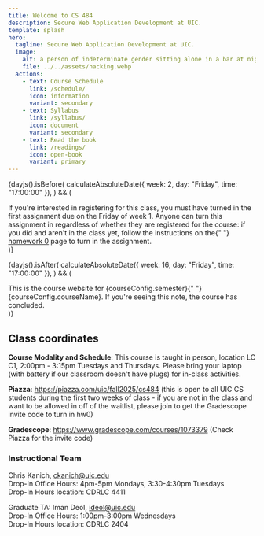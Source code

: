 ```yaml
---
title: Welcome to CS 484
description: Secure Web Application Development at UIC.
template: splash
hero:
  tagline: Secure Web Application Development at UIC.
  image:
    alt: a person of indeterminate gender sitting alone in a bar at night working on a laptop in the style of nighthawks by edward hopper
    file: ../../assets/hacking.webp
  actions:
    - text: Course Schedule
      link: /schedule/
      icon: information
      variant: secondary
    - text: Syllabus
      link: /syllabus/
      icon: document
      variant: secondary
    - text: Read the book
      link: /readings/
      icon: open-book
      variant: primary
---
```



{dayjs().isBefore(
calculateAbsoluteDate({ week: 2, day: "Friday", time: "17:00:00" }),
) && (

<Aside
  type="caution"
  title={`Interested in registering for ${courseConfig.courseName} in ${courseConfig.semester}?`}
>
  If you're interested in registering for this class, you must have turned in
  the first assignment due on the Friday of week 1. Anyone can turn this
  assignment in regardless of whether they are registered for the course: if you
  did and aren't in the class yet, follow the instructions on the{" "}
  <a href="/homeworks/homework-0/">homework 0</a> page to turn in the
  assignment.
</Aside>
)}

{dayjs().isAfter(
calculateAbsoluteDate({ week: 16, day: "Friday", time: "17:00:00" }),
) && (

<Aside type="danger" title="This course has concluded.">
  This is the course website for {courseConfig.semester}{" "}
  {courseConfig.courseName}. If you're seeing this note, the course has
  concluded.
</Aside>
)}

## Class coordinates

**Course Modality and Schedule**:
This course is taught in person, location LC C1, 2:00pm - 3:15pm Tuesdays and Thursdays. Please bring your laptop (with battery if our classroom doesn't have plugs) for in-class activities.

**Piazza**: https://piazza.com/uic/fall2025/cs484 (this is open to all UIC CS students during the first two weeks of class - if you are not in the class and want to be allowed in off of the waitlist, please join to get the Gradescope invite code to turn in hw0)

**Gradescope**: https://www.gradescope.com/courses/1073379 (Check Piazza for the invite code)

### Instructional Team

Chris Kanich, ckanich@uic.edu  
Drop-In Office Hours: 4pm-5pm Mondays, 3:30-4:30pm Tuesdays  
Drop-In Hours location: CDRLC 4411

Graduate TA: Iman Deol, ideol@uic.edu  
Drop-In Office Hours: 1:00pm-3:00pm Wednesdays  
Drop-In Hours location: CDRLC 2404
